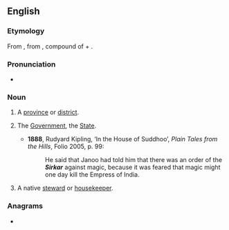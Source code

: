 ==English==

===Etymology===
From {{uder|en|ur|سرکار|tr=sarkār}}, from {{uder|en|fa|سرکار|tr=sarkār}}, compound of {{m|fa|سر||head|tr=sar}} + {{m|fa|کار||agent, doer|tr=kār}}.

===Pronunciation===
* {{IPA|en|/ˈsɜːkɑː/}}

===Noun===
{{en-noun}}

# {{lb|en|India}} A [[province]] or [[district]].
# {{lb|en|India}} The [[government|Government]], the [[State]].
#* '''1888''', Rudyard Kipling, ‘In the House of Suddhoo’, ''Plain Tales from the Hills'', Folio 2005, p. 99:
#*: He said that Janoo had told him that there was an order of the '''''Sirkar''''' against magic, because it was feared that magic might one day kill the Empress of India.
# {{lb|en|India}} A native [[steward]] or [[housekeeper]].

===Anagrams===
* {{anagrams|en|a=aikrrs|karris}}